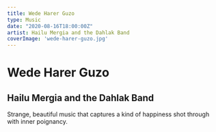 ```yaml
---
title: Wede Harer Guzo
type: Music
date: "2020-08-16T18:00:00Z"
artist: Hailu Mergia and the Dahlak Band
coverImage: 'wede-harer-guzo.jpg'
---
```


# Wede Harer Guzo
## Hailu Mergia and the Dahlak Band

Strange, beautiful music that captures a kind of happiness shot through with inner poignancy. 